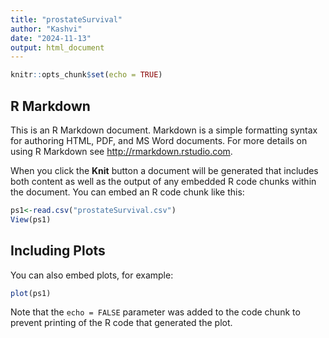 ---
title: "prostateSurvival"
author: "Kashvi"
date: "2024-11-13"
output: html_document
---

```{r setup, include=FALSE}
knitr::opts_chunk$set(echo = TRUE)
```

## R Markdown

This is an R Markdown document. Markdown is a simple formatting syntax for authoring HTML, PDF, and MS Word documents. For more details on using R Markdown see <http://rmarkdown.rstudio.com>.

When you click the **Knit** button a document will be generated that includes both content as well as the output of any embedded R code chunks within the document. You can embed an R code chunk like this:

```{r}
ps1<-read.csv("prostateSurvival.csv")
View(ps1)
```

## Including Plots

You can also embed plots, for example:

```{r ps1, echo=FALSE}
plot(ps1)
```

Note that the `echo = FALSE` parameter was added to the code chunk to prevent printing of the R code that generated the plot.
